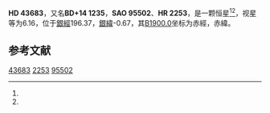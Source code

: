 {{Starbox begin
| name = HD 43683
}}
{{Starbox observe
| epoch = [[J2000.0|J2000.0]]
| constell = {{星座名待查}}<ref name=SIMBAD>{{cite web
 | url=http://simbad.u-strasbg.fr/simbad/sim-id?Ident=HR+2253
 | title =Pulsating variable Star
 | publisher=Centre de Données astronomiques de Strasbourg
 | work=SIMBAD
 | accessdate=2012-07-13}}</ref><ref name=DATA>{{cite web
 | url=http://vizier.u-strasbg.fr/viz-bin/VizieR-5?-out.add=.&-source=5050&-corr=PK=HR&-out.max=9999&HR=2253
 | title=VizieR Detailed Page
 | accessdate=2012-07-13
 | archive-date=2016-03-04
 | archive-url=https://web.archive.org/web/20160304231120/http://vizier.u-strasbg.fr/viz-bin/VizieR-5?-out.add=.&-source=5050&-corr=PK=HR&-out.max=9999&HR=2253
 | dead-url=no
 }}</ref>
| 星官 = 
| ra = {{RA|6|18|5.6}}<ref name=SIMBAD /><ref name=DATA />
| dec = {{DEC|+14|22|58}}<ref name=SIMBAD /><ref name=DATA />
| appmag_v = 6.16<ref name=SIMBAD /><ref name=DATA />
}}
{{Starbox character
| class = A3V<ref name=SIMBAD /><ref name=DATA />
| b-v = 0.01<ref name=SIMBAD /><ref name=DATA />
| u-b = 0.03<ref name=SIMBAD /><ref name=DATA />
| r-i = <ref name=SIMBAD /><ref name=DATA />
| variable = 
}}
{{Starbox astrometry
| radial_v = 0.03
| prop_mo_ra = 8
| parallax = 
| p_error = 
}}
{{Starbox catalog
| names =BD+14 1235，[[SAO星表|SAO]] 95502，[[HD星表|HD]] 43683，[[HR星表|HR]] 2253}}
{{Starbox reference |Simbad=HR+2253}}
{{Starbox end}}

'''HD 43683'''，又名'''BD+14 1235'''，'''SAO 95502'''、'''HR 2253'''，是一颗恒星<ref name=SIMBAD /><ref name=DATA />，视星等为6.16，位于[[銀道座標系|銀經]]196.37，[[銀道座標系|銀緯]]-0.67，其[[B1900.0|B1900.0]]坐标为赤經{{RA|6|12|24}}，赤緯{{DEC|+14|-0.67|11}}。

== 参考文献 ==
{{reflist}}

{{star-stub}}

[[Category:HD和HDE天體|43683]]
[[Category:HR天體|2253]]
[[Category:SAO天體|95502]]